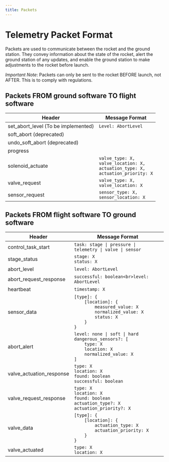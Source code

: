 ```yaml
---
title: Packets
---
```


# Telemetry Packet Format

Packets are used to communicate between the rocket and the ground station. They convey information about the state of the rocket, alert the ground station of any updates, and enable the ground station to make adjustments to the rocket before launch.

*Important Note*: Packets can only be sent to the rocket BEFORE launch, not AFTER. This is to comply with regulations.

## Packets FROM ground software TO flight software

|Header                              |Message Format     |
|------------------------------------|-------------------|
|set_abort_level (To be implemented) |`Level: AbortLevel`|
|soft_abort (deprecated)             |                   |
|undo_soft_abort (deprecated)        |                   |
|progress                            |                   |
|solenoid_actuate                    |`valve_type: X,`<br/>`valve_location: X,`<br/>`actuation_type: X,`<br/>`actuation_priority: X`|
|valve_request                       |`valve_type: X,`<br/>`valve_location: X`    |
|sensor_request                      |`sensor_type: X,`<br/>`sensor_location: X`  |

## Packets FROM flight software TO ground software

| Header                   | Message Format                                                                                                                  |
|--------------------------|---------------------------------------------------------------------------------------------------------------------------------|
| control_task_start       | `task: stage \| pressure \| telemetry \| valve \| sensor`                                                                       |
| stage_status             | `stage: X`<br>`status: X`                                                                                                         |
| abort_level              | `level: AbortLevel`                                                                                                             |
| abort_request_response   | `successful: boolean<br>level: AbortLevel`                                                                                      |
| heartbeat                | `timestamp: X`                                                                                                                  |
| sensor_data              | `[type]: {`<br>`    [location]: {`<br>`        measured_value: X`<br>`        normalized_value: X`<br>`        status: X`<br>`    }`<br>`}` |
| abort_alert              | `level: none \| soft \| hard`<br>`dangerous_sensors?: [`<br>`    type: X`<br>`    location: X`<br>`    normalized_value: X`<br>`]`        |
| valve_actuation_response | `type: X`<br>`location: X`<br>`found: boolean`<br>`successful: boolean`                                                               |
| valve_request_response   | `type: X`<br>`location: X`<br>`found: boolean`<br>`actuation_type?: X`<br>`actuation_priority?: X`                                      |
| valve_data               | `[type]: {`<br>`    [location]: {`<br>`        actuation_type: X`<br>`        actuation_priority: X`<br>`    }`<br>`}`                    |
| valve_actuated           | `type: X`<br>`location: X`                                                                                                        |
